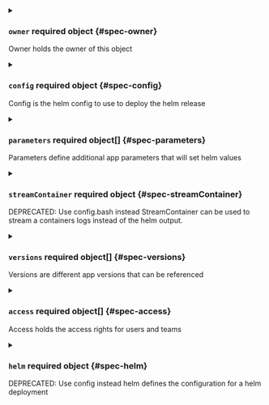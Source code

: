
<PartialDisplayName />

<PartialDescription />

<details className="config-field" data-expandable="true">
<summary>

### `owner` <span className="config-field-required" data-required="false">required</span> <span className="config-field-type">object</span> <span className="config-field-default"></span> <span className="config-field-enum"></span> {#spec-owner}

Owner holds the owner of this object

</summary>

<PartialOwnerreference />

</details>

<PartialClusters />

<PartialRecommendedApp />

<PartialDefaultNamespace />

<PartialReadme />

<PartialIcon />

<details className="config-field" data-expandable="true">
<summary>

### `config` <span className="config-field-required" data-required="false">required</span> <span className="config-field-type">object</span> <span className="config-field-default"></span> <span className="config-field-enum"></span> {#spec-config}

Config is the helm config to use to deploy the helm release

</summary>

<PartialConfigreference />

</details>

<PartialWait />

<PartialTimeout />

<details className="config-field" data-expandable="true">
<summary>

### `parameters` <span className="config-field-required" data-required="false">required</span> <span className="config-field-type">object[]</span> <span className="config-field-default"></span> <span className="config-field-enum"></span> {#spec-parameters}

Parameters define additional app parameters that will set helm values

</summary>

<PartialParametersreference />

</details>

<details className="config-field" data-expandable="true">
<summary>

### `streamContainer` <span className="config-field-required" data-required="false">required</span> <span className="config-field-type">object</span> <span className="config-field-default"></span> <span className="config-field-enum"></span> {#spec-streamContainer}

DEPRECATED: Use config.bash instead
StreamContainer can be used to stream a containers logs instead of the helm output.

</summary>

<PartialStreamContainerreference />

</details>

<details className="config-field" data-expandable="true">
<summary>

### `versions` <span className="config-field-required" data-required="false">required</span> <span className="config-field-type">object[]</span> <span className="config-field-default"></span> <span className="config-field-enum"></span> {#spec-versions}

Versions are different app versions that can be referenced

</summary>

<PartialVersionsreference />

</details>

<details className="config-field" data-expandable="true">
<summary>

### `access` <span className="config-field-required" data-required="false">required</span> <span className="config-field-type">object[]</span> <span className="config-field-default"></span> <span className="config-field-enum"></span> {#spec-access}

Access holds the access rights for users and teams

</summary>

<PartialAccessreference />

</details>

<PartialManifests />

<details className="config-field" data-expandable="true">
<summary>

### `helm` <span className="config-field-required" data-required="false">required</span> <span className="config-field-type">object</span> <span className="config-field-default"></span> <span className="config-field-enum"></span> {#spec-helm}

DEPRECATED: Use config instead
helm defines the configuration for a helm deployment

</summary>

<PartialHelmreference />

</details>
